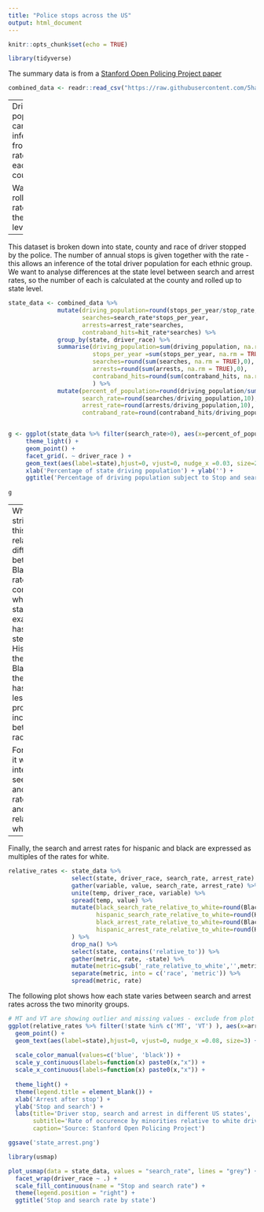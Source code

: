 ```yaml
---
title: "Police stops across the US"
output: html_document
---
```


```r
knitr::opts_chunk$set(echo = TRUE)
```

```r
library(tidyverse)

```

The summary data is from a [Stanford Open Policing Project paper](https://arxiv.org/abs/1706.05678)

```r
combined_data <- readr::read_csv("https://raw.githubusercontent.com/5harad/openpolicing/master/results/data_for_figures/combined_data.csv")
```

---
Driving population can be inferred from stop rate for each county.

Want to roll up the rates at the state level

---

This dataset is broken down into state, county and race of driver stopped by the police.  The number of annual stops is given together with the rate - this allows an inference of the total driver population for each ethnic group.  We want to analyse differences at the state level between search and arrest rates, so the number of each is calculated at the county and rolled up to state level.


```r

state_data <- combined_data %>%
              mutate(driving_population=round(stops_per_year/stop_rate,0),
                     searches=search_rate*stops_per_year,
                     arrests=arrest_rate*searches,
                     contraband_hits=hit_rate*searches) %>%
              group_by(state, driver_race) %>%
              summarise(driving_population=sum(driving_population, na.rm = TRUE),
                        stops_per_year =sum(stops_per_year, na.rm = TRUE),
                        searches=round(sum(searches, na.rm = TRUE),0),
                        arrests=round(sum(arrests, na.rm = TRUE),0),
                        contraband_hits=round(sum(contraband_hits, na.rm = TRUE),0)
                        ) %>%
              mutate(percent_of_population=round(driving_population/sum(driving_population),3),
                     search_rate=round(searches/driving_population,10),
                     arrest_rate=round(arrests/driving_population,10),
                     contraband_rate=round(contraband_hits/driving_population,10))



```

```r
g <- ggplot(state_data %>% filter(search_rate>0), aes(x=percent_of_population, y=search_rate)) +
     theme_light() +
     geom_point() + 
     facet_grid(. ~ driver_race ) +
     geom_text(aes(label=state),hjust=0, vjust=0, nudge_x =0.03, size=2) +
     xlab('Percentage of state driving population') + ylab('') +
     ggtitle('Percentage of driving population subject to Stop and search')
  
g

```

---
What is striking from this plot is the relative difference between Black/Hispanic rates compared to white across states.  For example, CA has a distinct step up to Hispanic and then again to Black.  FL, on the other hand has a much less pronounced increases between the racial groups.

For each state, it will be interesting to see the stop and search rates for black and hispanic relative to white.
---

Finally, the search and arrest rates for hispanic and black are expressed as multiples of the rates for white.

```r
relative_rates <- state_data %>%
                  select(state, driver_race, search_rate, arrest_rate) %>%
                  gather(variable, value, search_rate, arrest_rate) %>%
                  unite(temp, driver_race, variable) %>%
                  spread(temp, value) %>%
                  mutate(black_search_rate_relative_to_white=round(Black_search_rate/White_search_rate,1),
                         hispanic_search_rate_relative_to_white=round(Hispanic_search_rate/White_search_rate,1),
                         black_arrest_rate_relative_to_white=round(Black_arrest_rate/White_arrest_rate,1),
                         hispanic_arrest_rate_relative_to_white=round(Hispanic_arrest_rate/White_arrest_rate,1)
                  ) %>%
                  drop_na() %>%
                  select(state, contains('relative_to')) %>%
                  gather(metric, rate, -state) %>%
                  mutate(metric=gsub('_rate_relative_to_white','',metric)) %>%
                  separate(metric, into = c('race', 'metric')) %>%
                  spread(metric, rate)


```

The following plot shows how each state varies between search and arrest rates across the two minority groups.
```r
# MT and VT are showing outlier and missing values - exclude from plot
ggplot(relative_rates %>% filter(!state %in% c('MT', 'VT') ), aes(x=arrest, y=search, col=race)) +
  geom_point() +
  geom_text(aes(label=state),hjust=0, vjust=0, nudge_x =0.08, size=3) + 
  
  scale_color_manual(values=c('blue', 'black')) +
  scale_y_continuous(labels=function(x) paste0(x,"x")) +
  scale_x_continuous(labels=function(x) paste0(x,"x")) +
  
  theme_light() +
  theme(legend.title = element_blank()) +
  xlab('Arrest after stop') +
  ylab('Stop and search') +
  labs(title='Driver stop, search and arrest in different US states',
       subtitle='Rate of occurence by minorities relative to white driving population',
       caption='Source: Stanford Open Policing Project') 

ggsave('state_arrest.png')
```





```r
library(usmap)

plot_usmap(data = state_data, values = "search_rate", lines = "grey") + 
  facet_wrap(driver_race ~ .) +
  scale_fill_continuous(name = "Stop and search rate") + 
  theme(legend.position = "right") +
  ggtitle('Stop and search rate by state')
```

